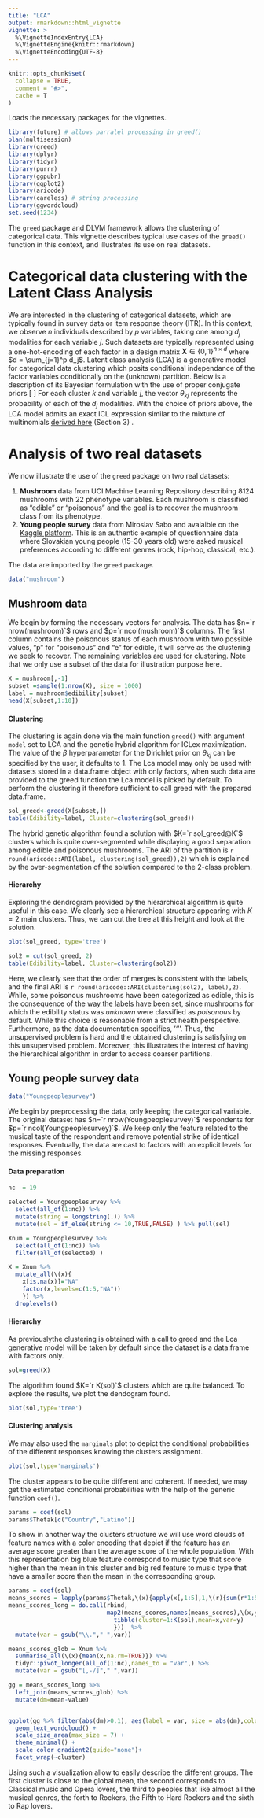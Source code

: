 ```yaml
---
title: "LCA"
output: rmarkdown::html_vignette
vignette: >
  %\VignetteIndexEntry{LCA}
  %\VignetteEngine{knitr::rmarkdown}
  %\VignetteEncoding{UTF-8}
---
```


```r
knitr::opts_chunk$set(
  collapse = TRUE,
  comment = "#>",
  cache = T
)
```
Loads the necessary packages for the vignettes.
```r
library(future) # allows parralel processing in greed()
plan(multisession)
library(greed)
library(dplyr)
library(tidyr)
library(purrr)
library(ggpubr)
library(ggplot2)
library(aricode)
library(careless) # string processing
library(ggwordcloud)
set.seed(1234)
```

The `greed` package and DLVM framework allows the clustering of categorical data. This vignette describes typical use cases of the `greed()` function in this context, and illustrates its use on real datasets.

# Categorical data clustering with the Latent Class Analysis

We are interested in the clustering of categorical datasets, which are typically found in survey data or item response theory (ITR). In this context, we observe $n$ individuals described by $p$ variables, taking one among $d_j$ modalities for each variable $j$. Such datasets are typically represented using a one-hot-encoding of each factor in a design matrix $\mathbf{X} \in \{0,1\}^{n \times d}$ where $d = \sum_{j=1}^p d_j$. Latent class analysis (LCA) is a generative model for categorical data clustering which posits conditional independance of the factor variables conditionally on the (unknown) partition. Below is a description of its Bayesian formulation with the use of proper conjugate priors
\[
\begin{equation}
\begin{aligned}
\pi&\sim \textrm{Dirichlet}(\alpha),\\
\forall k, \forall j, \quad \theta_{kj} &\sim \textrm{Dirichlet}_{d_j}(\beta), \\
Z_i&\sim \mathcal{M}_K(1,\pi),\\
\forall j=1, \ldots, p, \quad X_{ij}|Z_{ik}=1 &\sim \mathcal{M}_{d_j}(1, \theta_{kj}),\\
\end{aligned}
\end{equation}
\]
For each cluster $k$ and variable $j$, the vector $\theta_{kj}$ represents the probability of each of the $d_j$ modalities. With the choice of priors above, the LCA model admits an exact ICL expression similar to the mixture of multinomials [derived here](https://static-content.springer.com/esm/art%3A10.1007%2Fs11634-021-00440-z/MediaObjects/11634_2021_440_MOESM1_ESM.pdf) (Section 3) . 


# Analysis of two real datasets

We now illustrate the use of the `greed` package on two real datasets:

 1. **Mushroom** data from UCI Machine Learning Repository describing 8124 mushrooms with 22 phenotype variables. Each mushroom is classified as "edible" or "poisonous" and the goal is to recover the mushroom class from its phenotype.
 2. **Young people survey** data from Miroslav Sabo and avalaible on the [Kaggle platform](https://www.kaggle.com/miroslavsabo/young-people-survey). This is an authentic example of questionnaire data where Slovakian young people (15-30 years old) were asked musical preferences according to different genres (rock, hip-hop, classical, etc.).
 
The data are imported by the `greed` package.
```r
data("mushroom")
```


## Mushroom data

We begin by forming the necessary vectors for analysis. The data has $n=`r nrow(mushroom)`$ rows and $p=`r ncol(mushroom)`$ columns. The first column contains the poisonous status of each mushroom with two possible values, "p" for "poisonous" and "e" for edible, it will serve as the clustering we seek to recover. The remaining variables are used for clustering. Note that we only use a subset of the data for illustration purpose here. 

```r
X = mushroom[,-1]
subset =sample(1:nrow(X), size = 1000)
label = mushroom$edibility[subset]
head(X[subset,1:10])
```

#### Clustering 

The clustering is again done via the main function `greed()` with argument `model` set to LCA and the genetic hybrid algorithm for ICLex maximization. The value of the $\beta$ hyperparameter for the Dirichlet prior on $\theta_{kj}$ can be specified by the user, it defaults to 1. The Lca model may only be used with datasets stored in a data.frame object with only factors, when such data are provided to the greed function the Lca model is picked by default. To perform the clustering it therefore sufficient to call greed with the prepared data.frame. 

```r
sol_greed<-greed(X[subset,])
table(Edibility=label, Cluster=clustering(sol_greed))
```

The hybrid genetic algorithm found a solution with $K=`r sol_greed@K`$ clusters which is quite over-segmented while displaying a good separation among edible and poisonous mushrooms. The ARI of the partition is `r round(aricode::ARI(label, clustering(sol_greed)),2)` which is explained by the over-segmentation of the solution compared to the $2$-class problem.


#### Hierarchy 

Exploring the dendrogram provided by the hierarchical algorithm is quite useful in this case. We clearly see a hierarchical structure appearing with $K=2$ main clusters. Thus, we can cut the tree at this height and look at the solution.



```r
plot(sol_greed, type='tree')
```


```r
sol2 = cut(sol_greed, 2)
table(Edibility=label, Cluster=clustering(sol2))
```
Here, we clearly see that the order of merges is consistent with the labels, and the final ARI is `r round(aricode::ARI(clustering(sol2), label),2)`. While, some poisonous mushrooms have been categorized as edible, this is the consequence of the [way the labels have been set](https://archive.ics.uci.edu/ml/datasets/Mushroom), since mushrooms for which the edibility status was *unknown* were classified as *poisonous* by default. While this choice is reasonable from a strict health perspective. Furthermore, as the data documentation specifies, ''\textit{there is no simple rule for determining the edibility of a mushroom}''. Thus, the unsupervised problem is hard and the obtained clustering is satisfying on this unsupervised problem. Moreover, this illustrates the interest of having the hierarchical algorithm in order to access coarser partitions.



## Young people survey data


```r
data("Youngpeoplesurvey")
```
We begin by preprocessing the data, only keeping the categorical variable. The original dataset has $n=`r nrow(Youngpeoplesurvey)`$ respondents for $p=`r ncol(Youngpeoplesurvey)`$. We keep only the feature related to the musical taste of the respondent and remove potential strike of identical responses. Eventually, the data are cast to factors with an explicit levels for the missing responses. 



#### Data preparation

```r
nc  = 19

selected = Youngpeoplesurvey %>% 
  select(all_of(1:nc)) %>%
  mutate(string = longstring(.)) %>%
  mutate(sel = if_else(string <= 10,TRUE,FALSE) ) %>% pull(sel)

Xnum = Youngpeoplesurvey %>% 
  select(all_of(1:nc)) %>%
  filter(all_of(selected) )

X = Xnum %>% 
  mutate_all(\(x){
    x[is.na(x)]="NA"
    factor(x,levels=c(1:5,"NA"))
    }) %>%
  droplevels()


```

#### Hierarchy 

As previouslythe clustering is obtained with a call to greed and the Lca generative model will be taken by default since the dataset is a data.frame with factors only. 

```r
sol=greed(X)
```
The algorithm found $K=`r K(sol)`$ clusters which are quite balanced. To explore the results, we plot the dendogram found. 
```r
plot(sol,type='tree')
```


#### Clustering analysis

We may also used the `marginals` plot to depict the conditional probabilities of the different responses knowing the clusters assignment.

```r
plot(sol,type='marginals')
```


The cluster appears to be quite different and coherent. If needed, we may get the estimated conditional probabilities with the help of the generic function `coef()`. 

```r
params = coef(sol)
params$Thetak[c("Country","Latino")]
```

To show in another way the clusters structure we will use word clouds of feature names with a color encoding that depict if the feature has an average score greater than the average score of the whole population. With this representation big blue feature correspond to music type that score higher than the mean in this cluster and big red feature to music type that have a smaller score than the mean in the corresponding group. 

```r
params = coef(sol)
means_scores = lapply(params$Thetak,\(x){apply(x[,1:5],1,\(r){sum(r*1:5)})})
means_scores_long = do.call(rbind,
                            map2(means_scores,names(means_scores),\(x,y){
                              tibble(cluster=1:K(sol),mean=x,var=y)
                              }))  %>% 
  mutate(var = gsub("\\."," ",var))

means_scores_glob = Xnum %>% 
  summarise_all(\(x){mean(x,na.rm=TRUE)}) %>% 
  tidyr::pivot_longer(all_of(1:nc),names_to = "var",) %>% 
  mutate(var = gsub("[,-/]"," ",var))

gg = means_scores_long %>% 
  left_join(means_scores_glob) %>% 
  mutate(dm=mean-value) 


ggplot(gg %>% filter(abs(dm)>0.1), aes(label = var, size = abs(dm),color=dm)) +
  geom_text_wordcloud() +
  scale_size_area(max_size = 7) +
  theme_minimal() +
  scale_color_gradient2(guide="none")+
  facet_wrap(~cluster)
```

Using such a visualization allow to easily describe the different groups. The first cluster is close to the global mean, the second corresponds to Classical music and Opera lovers, the third to peoples that like almost all the musical genres, the forth to Rockers, the Fifth to Hard Rockers and the sixth to Rap lovers.
